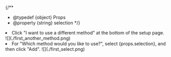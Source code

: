 {/**
  * @typedef {object} Props
  * @property {string} selection
  */}

<li>
  Click "I want to use a different method" at the bottom of the setup page.
  ![](./first_another_method.png)
</li>
<li>
  For "Which method would you like to use?", select {props.selection}, and then click "Add".
  ![](./first_select.png)
</li>